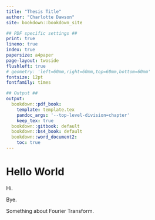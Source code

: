 ```yaml
---
title: "Thesis Title"
author: "Charlotte Dawson"
site: bookdown::bookdown_site

## PDF specific settings ##
print: true
lineno: true
index: true
papersize: a4paper
page-layout: twoside
flushleft: true
# geometry: 'left=60mm,right=60mm,top=60mm,bottom=60mm'
fontsize: 12pt
fontfamily: times

## Output ##
output:
  bookdown::pdf_book: 
    template: template.tex
    pandoc_args: '--top-level-division=chapter'
    keep_tex: true
  bookdown::gitbook: default
  bookdown::bs4_book: default
  bookdown::word_document2: 
    toc: true
---
```


# Hello World

Hi.

Bye.

Something about Fourier Transform. \index{Fourier Transform}

<!-- This is a comment -->
